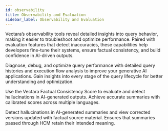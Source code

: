 ```yaml
---
id: observability
title: Observability and Evaluation
sidebar_label: Observability and Evaluation
---
```



Vectara’s observability tools reveal detailed insights into query behavior, 
making it easier to troubleshoot and optimize performance. Paired with 
evaluation features that detect inaccuracies, these capabilities help 
developers fine-tune their systems, ensure factual consistency, and build 
confidence in AI-driven outputs.

<Grid columns={3}>
  <TopicButton
    title="Query Observability"
    href="/docs/learn/query-observability">
    <Spacer size="l" />
    Diagnose, debug, and optimize query performance with detailed query histories 
    and execution flow analysis to improve your generative AI applications.
    <Spacer size="l" />
    Gain insights into every stage of the query lifecycle for better understanding 
    and optimization.
  </TopicButton>
  
  <TopicButton
    title="Hallucination Evaluation"
    href="/docs/learn/hallucination-evaluation">
    <Spacer size="l" />
    Use the Vectara Factual Consistency Score to evaluate and detect hallucinations 
    in AI-generated outputs. 
    <Spacer size="l" />
    Achieve accurate summaries with calibrated scores across multiple languages.
  </TopicButton>

  <TopicButton
    title="Hallucination Corrector"
    href="/docs/learn/vectara-hallucination-corrector">
    <Spacer size="l" />
    Detect hallucinations in AI-generated summaries and view corrected versions 
    updated with factual source material.
    <Spacer size="l" />
    Ensures that summaries passed through HCM retain their intended meaning.
  </TopicButton>
</Grid>


